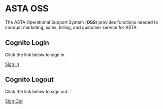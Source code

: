 
# ASTA OSS

The ASTA Operational Support System (**OSS**) provides functions needed to conduct marketing, sales, billing, and customer service for ASTA.  

## Cognito Login
Click the link below to sign in.

[Sign In](https://asta-dev.auth.us-east-1.amazoncognito.com/login?client_id=1j9h0m4kia8cp8flmdjpnkipdk&response_type=code&scope=aws.cognito.signin.user.admin&redirect_uri=http://localhost:3000/docs/login-complete)

## Cognito Logout
Click the link below to sign out.

[Sign Out](https://asta-dev.auth.us-east-1.amazoncognito.com/logout?client_id=1j9h0m4kia8cp8flmdjpnkipdk&response_type=code&logout_uri=http://localhost:3000/docs/logout-complete)
